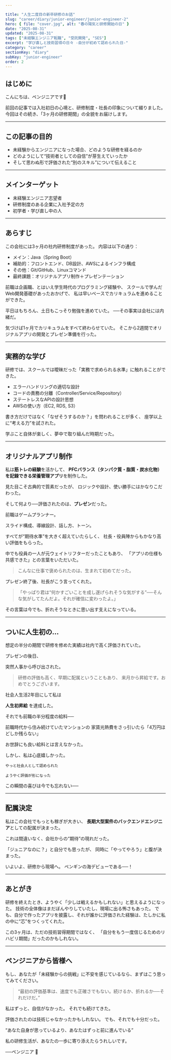 ```yaml
---

title: "人生二度目の新卒研修のお話"
slug: "career/diary/junior-engineer/junior-engineer-2"
hero: { file: "cover.jpg", alt: "春の陽気と研修開始の日" }
date: "2025-08-31"
updated: "2025-08-31"
tags: ["未経験エンジニア転職", "受託開発", "SES"]
excerpt: "学び直しと技術習得の日々 -自分が初めて認められた日-"
category: "career"
sectionKey: "diary"
subKey: "junior-engineer"
order: 2
---
```


## はじめに

こんにちは、ペンジニアです🐧

前回の記事では入社初日の心境と、研修制度・社長の印象について綴りました。
今回はその続き、「3ヶ月の研修期間」の全貌をお届けします。

---

## この記事の目的

* 未経験からエンジニアになった場合、どのような研修を経るのか
* どのようにして“技術者としての自信”が芽生えていったか
* そして思わぬ形で評価された“別のスキル”について伝えること

---

## メインターゲット

* 未経験エンジニア志望者
* 研修制度のある企業に入社予定の方
* 初学者・学び直し中の人

---

## あらすじ

この会社には3ヶ月の社内研修制度があった。
内容は以下の通り：

* メイン：Java（Spring Boot）
* 補助的：フロントエンド、DB設計、AWSによるインフラ構成
* その他：Git/GitHub、Linuxコマンド
* 最終課題：オリジナルアプリ制作＋プレゼンテーション

前職は企画職、とはいえ学生時代のプログラミング経験や、
スクールで学んだWeb開発基礎があったおかげで、
私は早いペースでカリキュラムを進めることができた。

平日はもちろん、土日もこっそり勉強を進めていた。
──その事実は会社には内緒だ。

気づけば1ヶ月でカリキュラムをすべて終わらせていた。
そこから2週間でオリジナルアプリの開発とプレゼン準備を行った。

---

## 実務的な学び

研修では、スクールでは曖昧だった「実務で求められる水準」に触れることができた。

* エラーハンドリングの適切な設計
* コードの責務の分離（Controller/Service/Repository）
* ステートレスなAPIの設計思想
* AWSの使い方（EC2, RDS, S3）

書き方だけではなく「なぜそうするのか？」を問われることが多く、
座学以上に“考える力”を試された。

学ぶこと自体が楽しく、夢中で取り組んだ時期だった。

---

## オリジナルアプリ制作

私は**筋トレの経験**を活かして、
**PFCバランス（タンパク質・脂質・炭水化物）を記録できる栄養管理アプリ**を制作した。

見た目こそ古典的で質素だったが、
ロジックや設計、使い勝手にはかなりこだわった。

そして何より──評価されたのは、**プレゼン**だった。

前職はゲームプランナー。

スライド構成、導線設計、話し方、トーン。

すべてが“期待水準”を大きく超えていたらしく、
社長・役員陣からもかなり高い評価をもらった。

中でも役員の一人が元ウェイトリフターだったこともあり、
「アプリの仕様も共感できた」との言葉をいただいた。

> こんなに仕事で褒められたのは、生まれて初めてだった。

プレゼン終了後、社長がこう言ってくれた。

> 「やっぱり君は“何かすごいことを成し遂げられそうな気がする”──そんな気がしてたんだよ。それが確信に変わったよ。」

その言葉は今でも、折れそうなときに思い出す支えになっている。

---

## ついに人生初の…

想定の半分の期間で研修を修めた実績は社内で高く評価されていた。

プレゼンの後日、

突然人事から呼び出された。

> 研修の評価も高く、早期に配属ということもあり、
> 来月から昇給です。おめでとうございます。

社会人生活2年目にして私は

**人生初昇給** を達成した。

それでも前職の半分程度の給料──

前職時代から住み続けていたマンションの
家賃光熱費をさっ引いたら「4万円ほどしか残らない」

お世辞にも良い給料とは言えなかった。

しかし、私は心底嬉しかった。

```
やっと社会人として認められた

ようやく評価が形になった
```

この瞬間の喜びは今でも忘れない──

---

## 配属決定

私はこの会社でもっとも稼ぎが大きい、
**長期大型案件のバックエンドエンジニア**としての配属が決まった。

これは間違いなく、会社からの“期待”の現れだった。

「ジュニアなのに？」と自分でも思ったが、
同時に「やってやろう」と腹が決まった。

いよいよ、研修から現場へ。
ペンギンの海デビューである──！

---

## あとがき

研修を終えたとき、ようやく「少しは戦えるかもしれない」と思えるようになった。
技術の全体像はまだぼんやりしていたし、現場に出る怖さもあった。
でも、自分で作ったアプリを披露し、それが誰かに評価された経験は、たしかに私の中に“芯”をつくってくれた。

この3ヶ月は、ただの技術習得期間ではなく、
「自分をもう一度信じるためのリハビリ期間」だったのかもしれない。

---

## ペンジニアから皆様へ

もし、あなたが「未経験からの挑戦」に不安を感じているなら、まずはこう思ってみてください。

> “最初の評価基準は、速度でも正確さでもない。続けるか、折れるか──それだけだ。”

私はずっと、自信がなかった。
それでも続けてきた。

評価されたのは技術じゃなかったかもしれない。
でも、それでも十分だった。

“あなた自身が思っているより、あなたはずっと前に進んでいる”

私の研修生活が、あなたの一歩に寄り添えたらうれしいです。

──ペンジニア 🐧
